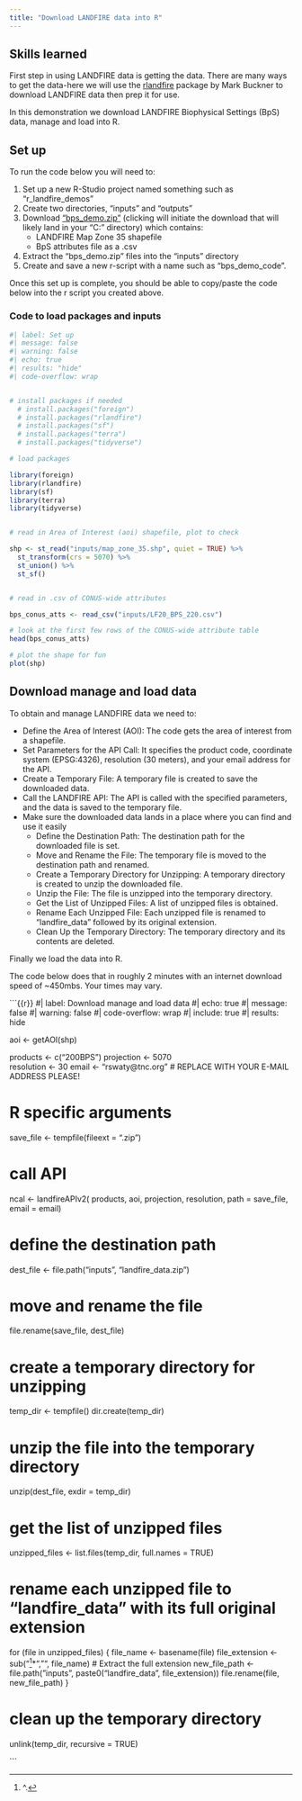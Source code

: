 ```yaml
---
title: "Download LANDFIRE data into R"
---
```



## Skills learned

First step in using LANDFIRE data is getting the data.  There are many ways to get the data-here we will use the [rlandfire](https://github.com/bcknr/rlandfire) package by Mark Buckner to download LANDFIRE data then prep it for use. 

In this demonstration we download LANDFIRE Biophysical Settings (BpS) data, manage and load into R.

 

## Set up

To run the code below you will need to:

1. Set up a new R-Studio project named something such as "r_landfire_demos"
2. Create two directories, "inputs" and "outputs"
3. Download ["bps_demo.zip"](https://github.com/LANDFIRE-TNC/r_demos/raw/refs/heads/main/inputs/bps_demo.zip?download=) (clicking will initiate the download that will likely land in your "C:\Users\YOURNAME\Downloads" directory) which contains:
    * LANDFIRE Map Zone 35 shapefile
    * BpS attributes file as a .csv
4. Extract the "bps_demo.zip" files into the "inputs" directory
5. Create and save a new r-script with a name such as "bps_demo_code".


Once this set up is complete, you should be able to copy/paste the code below into the r script you created above.  


### Code to load packages and inputs

```r
#| label: Set up
#| message: false
#| warning: false
#| echo: true
#| results: "hide"
#| code-overflow: wrap


# install packages if needed
  # install.packages("foreign")
  # install.packages("rlandfire")
  # install.packages("sf")
  # install.packages("terra")
  # install.packages("tidyverse")

# load packages

library(foreign)
library(rlandfire)
library(sf)
library(terra)
library(tidyverse)


# read in Area of Interest (aoi) shapefile, plot to check

shp <- st_read("inputs/map_zone_35.shp", quiet = TRUE) %>% 
  st_transform(crs = 5070) %>%
  st_union() %>%
  st_sf()


# read in .csv of CONUS-wide attributes

bps_conus_atts <- read_csv("inputs/LF20_BPS_220.csv")

# look at the first few rows of the CONUS-wide attribute table
head(bps_conus_atts)

# plot the shape for fun
plot(shp)


```

## Download manage and load data

To obtain and manage LANDFIRE data we need to:

-   Define the Area of Interest (AOI): The code gets the area of interest from a shapefile.
-   Set Parameters for the API Call: It specifies the product code, coordinate system (EPSG:4326), resolution (30 meters), and your email address for the API.
-   Create a Temporary File: A temporary file is created to save the downloaded data.
-   Call the LANDFIRE API: The API is called with the specified parameters, and the data is saved to the temporary file.
-   Make sure the downloaded data lands in a place where you can find and use it easily
    -   Define the Destination Path: The destination path for the downloaded file is set.
    -   Move and Rename the File: The temporary file is moved to the destination path and renamed.
    -   Create a Temporary Directory for Unzipping: A temporary directory is created to unzip the downloaded file.
    -   Unzip the File: The file is unzipped into the temporary directory.
    -   Get the List of Unzipped Files: A list of unzipped files is obtained.
    -   Rename Each Unzipped File: Each unzipped file is renamed to "landfire_data" followed by its original extension.
    -   Clean Up the Temporary Directory: The temporary directory and its contents are deleted.

Finally we load the data into R.

The code below does that in roughly 2 minutes with an internet download speed of \~450mbs. Your times may vary.

```{{r}}
#| label: Download manage and load data
#| echo: true
#| message: false
#| warning: false
#| code-overflow: wrap
#| include: true
#| results: hide

aoi <- getAOI(shp)

products <-  c("200BPS")
projection <- 5070  
resolution <- 30
email <- "rswaty@tnc.org" # REPLACE WITH YOUR E-MAIL ADDRESS PLEASE! 

# R specific arguments
save_file <- tempfile(fileext = ".zip")

# call API
ncal <- landfireAPIv2(
  products, 
  aoi, 
  projection, 
  resolution, 
  path = save_file,
  email = email)


# define the destination path
dest_file <- file.path("inputs", "landfire_data.zip")

# move and rename the file
file.rename(save_file, dest_file)

# create a temporary directory for unzipping
temp_dir <- tempfile()
dir.create(temp_dir)

# unzip the file into the temporary directory
unzip(dest_file, exdir = temp_dir)

# get the list of unzipped files
unzipped_files <- list.files(temp_dir, full.names = TRUE)

# rename each unzipped file to "landfire_data" with its full original extension
for (file in unzipped_files) {
  file_name <- basename(file)
  file_extension <- sub("^[^.]*", "", file_name)  # Extract the full extension
  new_file_path <- file.path("inputs", paste0("landfire_data", file_extension))
  file.rename(file, new_file_path)
}

# clean up the temporary directory
unlink(temp_dir, recursive = TRUE)



```

